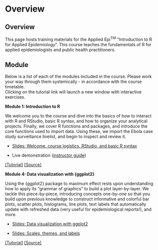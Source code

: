 
# Overview {} 

<!-- ======================================================= -->
## Overview {  }

This page hosts training materials for the Applied Epi^TM^ “Introduction to R for Applied Epidemiology”. 
This course teaches the fundamentals of R for applied epidemiologists and public health practitioners.


<!-- ======================================================= -->
## Module {  }  

Below is a list of each of the modules included in the course. Please work your way through them systemically - in accordance with the course timetable.  
Clicking on the tutorial link will launch a new window with interactive exercises. 


::: {.tutorial}
**Module 1: Introduction to R**

We welcome you to the course and dive into the basics of how to interact with R and RStudio, basic R syntax, and how to organize your analytical projects. Finally, we cover R functions and packages, and introduce the core functions used to import data. Using these, we import the Ebola case study surveillance linelist, and begin to inspect and review it.  

- [Slides: Welcome, course logistics, RStudio, and basic R syntax](https://appliedepi.github.io/intro_course/modules/module_1/slides/course_introduction/slides_course_introduction.html)  

- Live demonstration ([instructor guide](https://appliedepi.github.io/intro_course/modules/module_1/guides/rstudio_tour.html))  

[[Tutorial]](https://aspina.shinyapps.io/basics/) [[Source]](https://github.com/appliedepi/introexercises/tree/master/inst/tutorials/basics)
:::

::: {.tutorial}
**Module 4: Data visualization with {ggplot2}**

Using the {ggplot2} package to maximum effect rests upon understanding how to apply its "grammar of graphics" to build a plot layer-by-layer. We tackle this piece-by-piece, introducing concepts one-by-one so that you build upon previous knowledge to construct informative and colorful bar plots, scatter plots, histograms, line plots, text labels that automatically update with refreshed data (very useful for epidemiological reports!), and more.  

- [Slides: Data visualization with ggplot2](https://appliedepi.github.io/intro_course/modules/module_4/slides/slides_ggplot_basics/slides_ggplot_basics.html)  

- [Slides: Scales, themes, and labels](https://appliedepi.github.io/intro_course/modules/module_4/slides/slides_ggplot_scales_labels/slides_ggplot_scales_labels.html)  
  

[[Tutorial]]( https://aspina.shinyapps.io/ggplot_basics/) [[Source]](https://github.com/appliedepi/introexercises/tree/master/inst/tutorials/ggplot_basics)
:::
